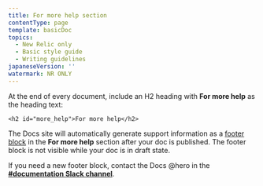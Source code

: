 ```yaml
---
title: For more help section
contentType: page
template: basicDoc
topics:
  - New Relic only
  - Basic style guide
  - Writing guidelines
japaneseVersion: ''
watermark: NR ONLY
---
```


At the end of every document, include an H2 heading with **For more help** as the heading text:

```
<h2 id="more_help">For more help</h2>
```

The Docs site will automatically generate support information as a [footer block](/docs/new-relic-only/drupal-configuration/page-components/manage-content-footers) in the **For more help** section after your doc is published. The footer block is not visible while your doc is in draft state.

If you need a new footer block, contact the Docs @hero in the [**#documentation Slack channel**](https://newrelic.slack.com/messages/C0DSGL3FZ/).
